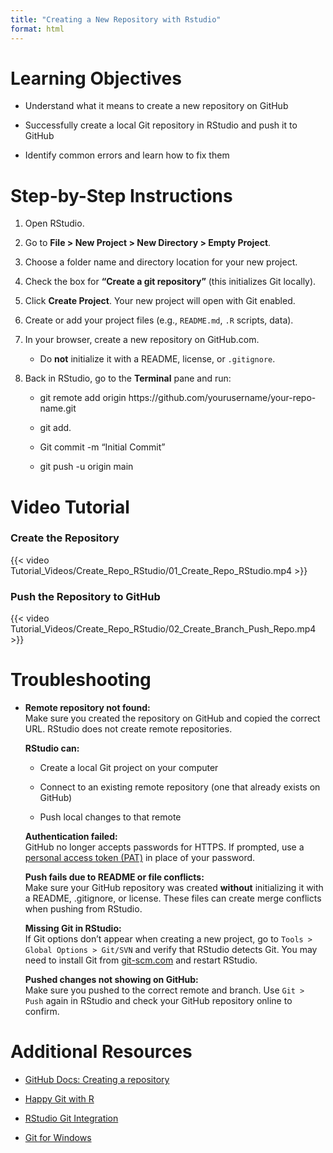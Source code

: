 ```yaml
---
title: "Creating a New Repository with Rstudio"
format: html
---
```


# Learning Objectives {.unnumbered}

-   Understand what it means to create a new repository on GitHub

-   Successfully create a local Git repository in RStudio and push it to GitHub

-   Identify common errors and learn how to fix them

# Step-by-Step Instructions {.unnumbered}

1.  Open RStudio.

2.  Go to **File \> New Project \> New Directory \> Empty Project**.

3.  Choose a folder name and directory location for your new project.

4.  Check the box for **"Create a git repository"** (this initializes Git locally).

5.  Click **Create Project**. Your new project will open with Git enabled.

6.  Create or add your project files (e.g., `README.md`, `.R` scripts, data).

7.  In your browser, create a new repository on GitHub.com.

    -   Do **not** initialize it with a README, license, or `.gitignore`.

8.  Back in RStudio, go to the **Terminal** pane and run:

    -   git remote add origin https://github.com/yourusername/your-repo-name.git

    -   git add.

    -   Git commit -m “Initial Commit”

    -   git push -u origin main

# Video Tutorial {.unnumbered}

### Create the Repository {.unnumbered}

{{< video Tutorial_Videos/Create_Repo_RStudio/01_Create_Repo_RStudio.mp4 >}}

### Push the Repository to GitHub {.unnumbered}

{{< video Tutorial_Videos/Create_Repo_RStudio/02_Create_Branch_Push_Repo.mp4 >}}

# Troubleshooting {.unnumbered}

-   **Remote repository not found:**\
    Make sure you created the repository on GitHub and copied the correct URL. RStudio does not create remote repositories.

    **RStudio can:**

    -   Create a local Git project on your computer

    -   Connect to an existing remote repository (one that already exists on GitHub)

    -   Push local changes to that remote

    **Authentication failed:**\
    GitHub no longer accepts passwords for HTTPS. If prompted, use a [personal access token (PAT)](https://github.com/settings/tokens) in place of your password.

    **Push fails due to README or file conflicts:**\
    Make sure your GitHub repository was created **without** initializing it with a README, .gitignore, or license. These files can create merge conflicts when pushing from RStudio.

    **Missing Git in RStudio:**\
    If Git options don’t appear when creating a new project, go to `Tools > Global Options > Git/SVN` and verify that RStudio detects Git. You may need to install Git from [git-scm.com](https://git-scm.com) and restart RStudio.

    **Pushed changes not showing on GitHub:**\
    Make sure you pushed to the correct remote and branch. Use `Git > Push` again in RStudio and check your GitHub repository online to confirm.

# Additional Resources {.unnumbered}

-   [GitHub Docs: Creating a repository](https://docs.github.com/en/get-started/quickstart/create-a-repo)

<!-- -->

-   [Happy Git with R](https://happygitwithr.com)

-   [RStudio Git Integration](https://support.posit.co/hc/en-us/articles/200532077)

-   [Git for Windows](https://gitforwindows.org)
